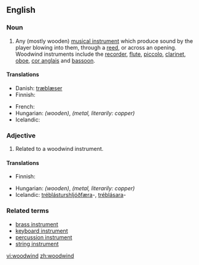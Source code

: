 ==English==

===Noun===
{{en-noun}}

# {{musical instrument}} Any (mostly wooden) [[musical instrument]] which produce sound by the player blowing into them, through a [[reed]], or across an opening. Woodwind instruments include the [[recorder]], [[flute]], [[piccolo]], [[clarinet]], [[oboe]], [[cor anglais]] and [[bassoon]].

====Translations====
{{trans-top|musical instrument}}
* Danish: [[træblæser]]
* Finnish: {{t+|fi|puupuhallin}}
{{trans-mid}}
* French: {{t+|fr|bois}}
* Hungarian: {{t|hu|fafúvós}} ''(wooden)'',  {{t|hu|rézfúvós}} ''(metal, literarily: copper)''
* Icelandic: {{t-|is|tréblásturshljóðfæri|n}}
{{trans-bottom}}

===Adjective===
{{en-adj|-}}

# Related to a woodwind instrument.

====Translations====
{{trans-top|related to a woodwind instrument}}
* Finnish: {{t+|fi|puupuhallin|alt=puupuhallin-}}
{{trans-mid}}
* Hungarian: {{t|hu|fafúvós}} ''(wooden)'',  {{t|hu|rézfúvós}} ''(metal, literarily: copper)''
* Icelandic: [[tréblásturshljóðfæra]]-, [[tréblásara]]-
{{trans-bottom}}

===Related terms===
* [[brass instrument]]
* [[keyboard instrument]]
* [[percussion instrument]]
* [[string instrument]]

[[vi:woodwind]]
[[zh:woodwind]]